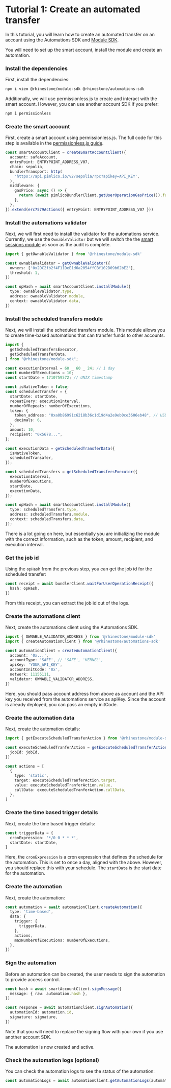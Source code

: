 
# Tutorial 1: Create an automated transfer

In this tutorial, you will learn how to create an automated transfer on an account using the Automations SDK and [Module SDK](/module-sdk).

You will need to set up the smart account, install the module and create an automation.

<Steps>

### Install the dependencies

First, install the dependencies:

```sh npm2yarn
npm i viem @rhinestone/module-sdk @rhinestone/automations-sdk
```

Additionally, we will use permissionless.js to create and interact with the smart account. However, you can use another account SDK if you prefer:

```sh npm2yarn
npm i permissionless
```

### Create the smart account

First, create a smart account using permissionless.js. The full code for this step is available in the [permissionless.js guide](/module-sdk/account-sdks/permissionless).

```typescript copy
const smartAccountClient = createSmartAccountClient({
  account: safeAccount,
  entryPoint: ENTRYPOINT_ADDRESS_V07,
  chain: sepolia,
  bundlerTransport: http(
    'https://api.pimlico.io/v2/sepolia/rpc?apikey=API_KEY',
  ),
  middleware: {
    gasPrice: async () => {
      return (await pimlicoBundlerClient.getUserOperationGasPrice()).fast
    },
  },
}).extend(erc7579Actions({ entryPoint: ENTRYPOINT_ADDRESS_V07 }))
```

### Install the automations validator

Next, we will first need to install the validator for the automations service. Currently, we use the `OwnableValidtor` but we will switch the the [smart sessions module](https://github.com/erc7579/smartsessions/) as soon as the audit is complete.

```typescript copy
import { getOwnableValidator } from '@rhinestone/module-sdk'

const ownableValidator = getOwnableValidator({
  owners: ['0x2DC2fb2f4F11DeE1d6a2054ffCBf102D09b62bE2'],
  threshold: 1,
})

const opHash = await smartAccountClient.installModule({
  type: ownableValidator.type,
  address: ownableValidator.module,
  context: ownableValidator.data,
})
```

### Install the scheduled transfers module

Next, we will install the scheduled transfers module. This module allows you to create time-based automations that can transfer funds to other accounts.

```typescript copy
import {
  getScheduledTransfersExecutor,
  getScheduledTransferData,
} from "@rhinestone/module-sdk";

const executionInterval = 60 _ 60 _ 24; // 1 day
const numberOfExecutions = 10;
const startDate = 1710759572; // UNIX timestamp

const isNativeToken = false;
const scheduledTransfer = {
  startDate: startDate,
  repeatEvery: executionInterval,
  numberOfRepeats: numberOfExecutions,
  token: {
    token_address: "0xa0b86991c6218b36c1d19d4a2e9eb0ce3606eb48", // USDC
    decimals: 6,
  },
  amount: 10,
  recipient: "0x5678...",
};

const executionData = getScheduledTransferData({
  isNativeToken,
  scheduledTransafer,
});

const scheduledTransfers = getScheduledTransfersExecutor({
  executionInterval,
  numberOfExecutions,
  startDate,
  executionData,
});

const opHash = await smartAccountClient.installModule({
  type: scheduledTransfers.type,
  address: scheduledTransfers.module,
  context: scheduledTransfers.data,
});
```

There is a lot going on here, but essentially you are initializing the module with the correct information, such as the token, amount, recipient, and execution interval.

### Get the job id

Using the `opHash` from the previous step, you can get the job id for the scheduled transfer:

```typescript copy
const receipt = await bundlerClient.waitForUserOperationReceipt({
  hash: opHash,
})
```

From this receipt, you can extract the job id out of the logs.

### Create the automations client

Next, create the automations client using the Automations SDK.

```typescript copy
import { OWNABLE_VALIDATOR_ADDRESS } from '@rhinestone/module-sdk'
import { createAutomationClient } from '@rhinestone/automations-sdk'

const automationClient = createAutomationClient({
  account: '0x...',
  accountType: 'SAFE', // 'SAFE', 'KERNEL',
  apiKey: 'YOUR_API_KEY',
  accountInitCode: '0x',
  network: 11155111,
  validator: OWNABLE_VALIDATOR_ADDRESS,
})
```

Here, you should pass account address from above as account and the API key you received from the automations service as apiKey. Since the account is already deployed, you can pass an empty initCode.

### Create the automation data

Next, create the automation details:

```typescript
import { getExecuteScheduledTransferAction } from '@rhinestone/module-sdk'

const executeScheduledTranferAction = getExecuteScheduledTransferAction({
  jobId: jobId,
})

const actions = [
  {
    type: 'static',
    target: executeScheduledTranferAction.target,
    value: executeScheduledTranferAction.value,
    callData: executeScheduledTranferAction.callData,
  },
]
```

### Create the time based trigger details

Next, create the time based trigger details:

```typescript
const triggerData = {
  cronExpression: '*/0 0 * * *',
  startDate: startDate,
}
```

Here, the `cronExpression` is a cron expression that defines the schedule for the automation. This is set to once a day, aligned with the above. However, you should replace this with your schedule. The `startDate` is the start date for the automation.

### Create the automation

Next, create the automation:

```typescript
const automation = await automationClient.createAutomation({
  type: 'time-based',
  data: {
    trigger: {
      triggerData,
    },
    actions,
    maxNumberOfExecutions: numberOfExecutions,
  },
})
```

### Sign the automation

Before an automation can be created, the user needs to sign the automation to provide access control.

```typescript
const hash = await smartAccountClient.signMessage({
  message: { raw: automation.hash },
})

const response = await automationClient.signAutomation({
  automationId: automation.id,
  signature: signature,
})
```

Note that you will need to replace the signing flow with your own if you use another account SDK.

The automation is now created and active.

### Check the automation logs (optional)

You can check the automation logs to see the status of the automation:

```typescript
const automationLogs = await automationClient.getAutomationLogs(automation.id)
```

</Steps>
